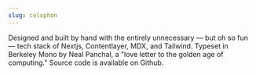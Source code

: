 ```yaml
---
slug: colophon
---
```


Designed and built by hand with the entirely unnecessary — but oh so fun — tech stack of Nextjs, Contentlayer, MDX, and Tailwind. Typeset in Berkeley Mono by Neal Panchal, a "love letter to the golden age of computing." Source code is available on Github.
